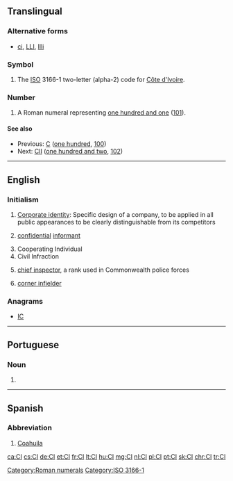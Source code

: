 {{also|Appendix:Variations of "ci"}}
==Translingual==

===Alternative forms===
* {{sense|roman numeral}} [[ci]], [[LLI]], [[llli]]

===Symbol===
{{head|mul|symbol}}
# The [[ISO]] 3166-1 two-letter (alpha-2) code for [[Côte d'Ivoire]].

===Number===
{{mul-number}}

# A Roman numeral representing [[one hundred and one]] ([[101]]).

====See also====
* Previous: [[C]] ([[one hundred]], [[100]])
* Next: [[CII]] ([[one hundred and two]], [[102]])

[[Category:Roman numerals]]
[[Category:ISO 3166-1]]

----

==English==

===Initialism===
{{rfc-header|Initialism}}
{{head|en|initialism}}

# [[corporate identity|Corporate identity]]: Specific design of a company, to be applied in all public appearances to be clearly distinguishable from its competitors
# {{label|en|law enforcement}} [[confidential]] [[informant]]
# Cooperating Individual
# Civil Infraction
# {{label|en|law enforcement}} [[chief inspector]], a rank used in Commonwealth police forces
# {{label|en|baseball}} [[corner infielder]]

===Anagrams===
* [[IC#English|IC]]

----

==Portuguese==

===Noun===
{{pt-noun|m|s}}

# {{initialism of|circuito integrado|lang=pt}}

----

==Spanish==

===Abbreviation===
{{rfc-header|Abbreviation}}
{{head|es|abbreviation}}

# [[Coahuila]] {{gloss|Mexican state}}

[[ca:CI]]
[[cs:CI]]
[[de:CI]]
[[et:CI]]
[[fr:CI]]
[[lt:CI]]
[[hu:CI]]
[[mg:CI]]
[[nl:CI]]
[[pl:CI]]
[[pt:CI]]
[[sk:CI]]
[[chr:CI]]
[[tr:CI]]